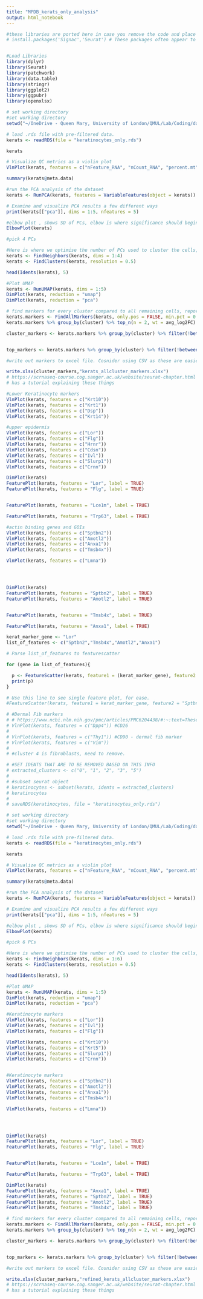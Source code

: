 ```yaml
---
title: "MPDB_kerats_only_analysis"
output: html_notebook
---
```


```r
#these libraries are ported here in case you remove the code and place elsewhere.
# install.packages('Signac','Seurat') # These packages often appear to be outdated/broken, so this line ensures up to date libraries before code running. 


#Load Libraries
library(dplyr)
library(Seurat)
library(patchwork)
library(data.table)
library(stringr)
library(ggplot2)
library(ggpubr)
library(openxlsx)
```


```r
# set working directory
#set working directory 
setwd("~/OneDrive - Queen Mary, University of London/QMUL/Lab/Coding/data/R/Spatial/Scripts")

# load .rds file with pre-filtered data. 
kerats <- readRDS(file = "keratinocytes_only.rds")

kerats
```

```r
# Visualize QC metrics as a violin plot
VlnPlot(kerats, features = c("nFeature_RNA", "nCount_RNA", "percent.mt"), ncol = 3)

summary(kerats@meta.data)
```

```r

#run the PCA analysis of the dataset
kerats <- RunPCA(kerats, features = VariableFeatures(object = kerats))

# Examine and visualize PCA results a few different ways
print(kerats[["pca"]], dims = 1:5, nfeatures = 5)
```


```r

#elbow plot , shows SD of PCs, elbow is where significance should begin to be negligible.
ElbowPlot(kerats)

#pick 4 PCs
```
```r
#Here is where we optimise the number of PCs used to cluster the cells, and the resolution of the clustering algorithm.
kerats <- FindNeighbors(kerats, dims = 1:4)
kerats <- FindClusters(kerats, resolution = 0.5)

head(Idents(kerats), 5)
```

```r
#Plot UMAP
kerats <- RunUMAP(kerats, dims = 1:5)
DimPlot(kerats, reduction = "umap")
DimPlot(kerats, reduction = "pca")
```
```r
# find markers for every cluster compared to all remaining cells, report only the positive ones using only.pos = TRUE
kerats.markers <- FindAllMarkers(kerats, only.pos = FALSE, min.pct = 0.25, logfc.threshold = 0.25)
kerats.markers %>% group_by(cluster) %>% top_n(n = 2, wt = avg_log2FC)

cluster_markers <- kerats.markers %>% group_by(cluster) %>% filter(!between(avg_log2FC, -0.6, 0.6) & p_val_adj < 0.05)


top_markers <- kerats.markers %>% group_by(cluster) %>% filter(!between(avg_log2FC, -1, 1) & p_val_adj < 0.05)

#write out markers to excel file. Cosnider using CSV as these are easier to manipulate.

write.xlsx(cluster_markers,"kerats_allcluster_markers.xlsx")
# https://scrnaseq-course.cog.sanger.ac.uk/website/seurat-chapter.html
# has a tutorial explaining these things
```


```r
#Lower Keratinocyte markers
VlnPlot(kerats, features = c("Krt10"))
VlnPlot(kerats, features = c("Krt1"))
VlnPlot(kerats, features = c("Dsp"))
VlnPlot(kerats, features = c("Krt14"))

```
```r
#upper epidermis
VlnPlot(kerats, features = c("Lor"))
VlnPlot(kerats, features = c("Flg"))
VlnPlot(kerats, features = c("Hrnr"))
VlnPlot(kerats, features = c("Cdsn"))
VlnPlot(kerats, features = c("Ivl"))
VlnPlot(kerats, features = c("Slurp1"))
VlnPlot(kerats, features = c("Crnn"))
```
```r
DimPlot(kerats)
FeaturePlot(kerats, features = "Lor", label = TRUE)
FeaturePlot(kerats, features = "Flg", label = TRUE)


FeaturePlot(kerats, features = "Lce1m", label = TRUE)

FeaturePlot(kerats, features = "Trp63", label = TRUE)
```
```r
#actin binding genes and GOIs
VlnPlot(kerats, features = c("Sptbn2"))
VlnPlot(kerats, features = c("Amotl2"))
VlnPlot(kerats, features = c("Anxa1"))
VlnPlot(kerats, features = c("Tmsb4x"))

VlnPlot(kerats, features = c("Lmna"))





```
```r
DimPlot(kerats)
FeaturePlot(kerats, features = "Sptbn2", label = TRUE)
FeaturePlot(kerats, features = "Amotl2", label = TRUE)


FeaturePlot(kerats, features = "Tmsb4x", label = TRUE)

FeaturePlot(kerats, features = "Anxa1", label = TRUE)
```

```r
kerat_marker_gene <- "Lor"
list_of_features <- c("Sptbn2","Tmsb4x","Amotl2","Anxa1")

# Parse list_of_features to featurescatter

for (gene in list_of_features){

  p <- FeatureScatter(kerats, feature1 = (kerat_marker_gene), feature2 = (gene))
  print(p)
}

# Use this line to see single feature plot, for ease. 
#FeatureScatter(kerats, feature1 = kerat_marker_gene, feature2 = "Sptbn2")
```



```r
# #Dermal Fib markers
# # https://www.ncbi.nlm.nih.gov/pmc/articles/PMC6204438/#:~:text=These%20different%20dermal%20fibroblast%20cell,et%20al.%2C%202018).
# VlnPlot(kerats, features = c("Dpp4")) #CD26
# 
# VlnPlot(kerats, features = c("Thy1")) #CD90 - dermal fib marker
# VlnPlot(kerats, features = c("Vim"))
# 
# #cluster 4 is fibroblasts, need to remove. 
```

```r
# #SET IDENTS THAT ARE TO BE REMOVED BASED ON THIS INFO
# extracted_clusters <- c("0", "1", "2", "3", "5")
# 
# #subset seurat object
# keratinocytes <- subset(kerats, idents = extracted_clusters)
# keratinocytes
# 
# saveRDS(keratinocytes, file = "keratinocytes_only.rds")
```


```r
# set working directory
#set working directory 
setwd("~/OneDrive - Queen Mary, University of London/QMUL/Lab/Coding/data/R/Spatial/Scripts")

# load .rds file with pre-filtered data. 
kerats <- readRDS(file = "keratinocytes_only.rds")

kerats
```

```r
# Visualize QC metrics as a violin plot
VlnPlot(kerats, features = c("nFeature_RNA", "nCount_RNA", "percent.mt"), ncol = 3)

summary(kerats@meta.data)
```

```r

#run the PCA analysis of the dataset
kerats <- RunPCA(kerats, features = VariableFeatures(object = kerats))

# Examine and visualize PCA results a few different ways
print(kerats[["pca"]], dims = 1:5, nfeatures = 5)
```


```r

#elbow plot , shows SD of PCs, elbow is where significance should begin to be negligible.
ElbowPlot(kerats)

#pick 6 PCs
```
```r
#Here is where we optimise the number of PCs used to cluster the cells, and the resolution of the clustering algorithm.
kerats <- FindNeighbors(kerats, dims = 1:6)
kerats <- FindClusters(kerats, resolution = 0.5)

head(Idents(kerats), 5)
```

```r
#Plot UMAP
kerats <- RunUMAP(kerats, dims = 1:5)
DimPlot(kerats, reduction = "umap")
DimPlot(kerats, reduction = "pca")
```

```r
#Keratinocyte markers
VlnPlot(kerats, features = c("Lor"))
VlnPlot(kerats, features = c("Ivl"))
VlnPlot(kerats, features = c("Flg"))

VlnPlot(kerats, features = c("Krt10"))
VlnPlot(kerats, features = c("Krt5"))
VlnPlot(kerats, features = c("Slurp1"))
VlnPlot(kerats, features = c("Crnn"))



```

```r
#Keratinocyte markers
VlnPlot(kerats, features = c("Sptbn2"))
VlnPlot(kerats, features = c("Amotl2"))
VlnPlot(kerats, features = c("Anxa1"))
VlnPlot(kerats, features = c("Tmsb4x"))

VlnPlot(kerats, features = c("Lmna"))





```
```r
DimPlot(kerats)
FeaturePlot(kerats, features = "Lor", label = TRUE)
FeaturePlot(kerats, features = "Flg", label = TRUE)


FeaturePlot(kerats, features = "Lce1m", label = TRUE)

FeaturePlot(kerats, features = "Trp63", label = TRUE)
```
```r
DimPlot(kerats)
FeaturePlot(kerats, features = "Anxa1", label = TRUE)
FeaturePlot(kerats, features = "Sptbn2", label = TRUE)
FeaturePlot(kerats, features = "Amotl2", label = TRUE)
FeaturePlot(kerats, features = "Tmsb4x", label = TRUE)
```

```r
# find markers for every cluster compared to all remaining cells, report only the positive ones using only.pos = TRUE
kerats.markers <- FindAllMarkers(kerats, only.pos = FALSE, min.pct = 0.25, logfc.threshold = 0.25)
kerats.markers %>% group_by(cluster) %>% top_n(n = 2, wt = avg_log2FC)

cluster_markers <- kerats.markers %>% group_by(cluster) %>% filter(!between(avg_log2FC, -0.6, 0.6) & p_val_adj < 0.05)


top_markers <- kerats.markers %>% group_by(cluster) %>% filter(!between(avg_log2FC, -1, 1) & p_val_adj < 0.05)

#write out markers to excel file. Cosnider using CSV as these are easier to manipulate.

write.xlsx(cluster_markers,"refined_kerats_allcluster_markers.xlsx")
# https://scrnaseq-course.cog.sanger.ac.uk/website/seurat-chapter.html
# has a tutorial explaining these things
```